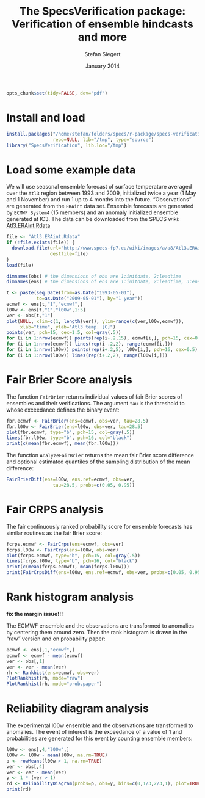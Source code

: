 % The **SpecsVerification** package: Verification of ensemble hindcasts and more
% Stefan Siegert
% January 2014

```r
opts_chunk$set(tidy=FALSE, dev="pdf")
```


# Install and load

```r
install.packages("/home/stefan/folders/specs/r-package/specs-verification-git", 
                 repo=NULL, lib="/tmp", type="source")
library("SpecsVerification", lib.loc="/tmp")
```


# Load some example data

We will use seasonal ensemble forecast of surface temperature averaged over the `Atl3` region between 1993 and 2009, initialized twice a year (1 May and 1 November) and run 1 up to 4 months into the future.
"Observations" are generated from the `ERAint` data set. 
Ensemble forecasts are generated by `ECMWF System4` (15 members) and an anomaly initialized ensemble generated at IC3.
The data can be downloaded from the SPECS wiki: [Atl3.ERAint.Rdata](http://www.specs-fp7.eu/wiki/images/a/a8/Atl3.ERAint.Rdata)



```r
file <- "Atl3.ERAint.Rdata"
if (!file.exists(file)) {
  download.file(url="http://www.specs-fp7.eu/wiki/images/a/a8/Atl3.ERAint.Rdata", 
                destfile=file)
}
load(file)

dimnames(obs) # the dimensions of obs are 1:initdate, 2:leadtime
dimnames(ens) # the dimensions of ens are 1:initdate, 2:leadtime, 3:ensemble, 4:member
```

```r
t <- paste(seq.Date(from=as.Date("1993-05-01"), 
           to=as.Date("2009-05-01"), by="1 year"))
ecmwf <- ens[t,"1","ecmwf",]
l00w <- ens[t,"1","l00w",1:5]
ver <- obs[t,"1"]
plot(NULL, xlim=c(1, length(ver)), ylim=range(c(ver,l00w,ecmwf)), 
     xlab="time", ylab="Atl3 temp. [C]")
points(ver, pch=15, cex=1.5, col=gray(.5))
for (i in 1:nrow(ecmwf)) points(rep(i-.2,15), ecmwf[i,], pch=15, cex=0.5)
for (i in 1:nrow(ecmwf)) lines(rep(i-.2,2), range(ecmwf[i,]))
for (i in 1:nrow(l00w)) points(rep(i+.2,5), l00w[i,], pch=16, cex=0.5)
for (i in 1:nrow(l00w)) lines(rep(i+.2,2), range(l00w[i,]))
```

# Fair Brier Score analysis

The function `FairBrier` returns individual values of fair Brier scores of ensembles and their verifications. The argument `tau` is the threshold to whose exceedance defines the binary event:

```r
fbr.ecmwf <- FairBrier(ens=ecmwf, obs=ver, tau=28.5)
fbr.l00w <- FairBrier(ens=l00w, obs=ver, tau=28.5)
plot(fbr.ecmwf, type="b", pch=15, col=gray(.5))
lines(fbr.l00w, type="b", pch=16, col="black")
print(c(mean(fbr.ecmwf), mean(fbr.l00w)))
```

The function `AnalyzeFairBrier` returns the mean fair Brier score difference and optional estimated quantiles of the sampling distribution of the mean difference:

```r
FairBrierDiff(ens=l00w, ens.ref=ecmwf, obs=ver, 
                 tau=28.5, probs=c(0.05, 0.95))
```


# Fair CRPS analysis

The fair continuously ranked probability score for ensemble forecasts has similar routines as the fair Brier score:

```r
fcrps.ecmwf <- FairCrps(ens=ecmwf, obs=ver)
fcrps.l00w <- FairCrps(ens=l00w, obs=ver)
plot(fcrps.ecmwf, type="b", pch=15, col=gray(.5))
lines(fcrps.l00w, type="b", pch=16, col="black")
print(c(mean(fcrps.ecmwf), mean(fcrps.l00w)))
print(FairCrpsDiff(ens=l00w, ens.ref=ecmwf, obs=ver, probs=c(0.05, 0.95)))
```


# Rank histogram analysis

**fix the margin issue!!!**

The ECMWF ensemble and the observations are transformed to anomalies by centering them around zero. Then the rank histogram is drawn in the "raw" version and on probability paper:

```r
ecmwf <- ens[,1,"ecmwf",]
ecmwf <- ecmwf - mean(ecmwf)
ver <- obs[,1]
ver <- ver - mean(ver)
rh <- Rankhist(ens=ecmwf, obs=ver)
PlotRankhist(rh, mode="raw")
PlotRankhist(rh, mode="prob.paper")
```


# Reliability diagram analysis

The experimental l00w ensemble and the observations are transformed to anomalies. The event of interest is the exceedance of a value of 1 and probabilities are generated for this event by counting ensemble members:


```r
l00w <- ens[,4,"l00w",]
l00w <- l00w - mean(l00w, na.rm=TRUE)
p <- rowMeans(l00w > 1, na.rm=TRUE)
ver <- obs[,4]
ver <- ver - mean(ver)
y <- 1 * (ver > 1)
rd <- ReliabilityDiagram(probs=p, obs=y, bins=c(0,1/3,2/3,1), plot=TRUE, nboot=10000, mc.cores=8)
print(rd)
```


